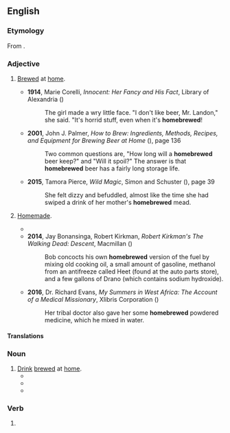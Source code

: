 ==English==

===Etymology===
From {{compound|en|home|brewed}}.

===Adjective===
{{en-adj|-}}

# {{lb|en|of a beverage}} [[brew|Brewed]] at [[home]].
#* '''1914''', Marie Corelli, ''Innocent: Her Fancy and His Fact'', Library of Alexandria ({{ISBN|9781465536877}})
#*: The girl made a wry little face. "I don't like beer, Mr. Landon," she said. "It's horrid stuff, even when it's '''homebrewed'''!
#* '''2001''', John J. Palmer, ''How to Brew: Ingredients, Methods, Recipes, and Equipment for Brewing Beer at Home'' ({{ISBN|9780971057906}}), page 136
#*: Two common questions are, "How long will a '''homebrewed''' beer keep?" and "Will it spoil?" The answer is that '''homebrewed''' beer has a fairly long storage life.
#* '''2015''', Tamora Pierce, ''Wild Magic'', Simon and Schuster ({{ISBN|9781481440233}}), page 39
#*: She felt dizzy and befuddled, almost like the time she had swiped a drink of her mother's '''homebrewed''' mead.
# {{lb|en|by extension}} [[homemade|Homemade]].
#* {{quote-book|en|year=1985|author=Jim Richard Campbell|title=Flyer's guide to ultralights|passage=It is somewhat characteristic of this aircraft's designer that he found a '''homebrewed''' solution to the high cost of fabricating this curved boom section.}}
#* '''2014''', Jay Bonansinga, Robert Kirkman, ''Robert Kirkman's The Walking Dead: Descent'', Macmillan ({{ISBN|9781466860773}})
#*: Bob concocts his own '''homebrewed''' version of the fuel by mixing old cooking oil, a small amount of gasoline, methanol from an antifreeze called Heet (found at the auto parts store), and a few gallons of Drano (which contains sodium hydroxide).
#* '''2016''', Dr. Richard Evans, ''My Summers in West Africa: The Account of a Medical Missionary'', Xlibris Corporation ({{ISBN|9781524537340}})
#*: Her tribal doctor also gave her some '''homebrewed''' powdered medicine, which he mixed in water.

====Translations====
{{trans-top|brewed at home}}
{{trans-mid}}
{{trans-bottom}}

{{trans-see|homemade}}

===Noun===
{{en-noun|-}}

# [[drink|Drink]] [[brewed]] at [[home]].
#* {{quote-book|en|year=1888 |title=Fifty Years of a Showman's Life, Or, The Life and Travels of Van Hare |author=G. Van Hare  |page= |ISBN= |passage=They soon made friends again over a pipe and some '''homebrewed'''. }}
#* {{quote-book|en|year=1936 |title=Fiction Parade and Golden Book Magazine - Volume 3  |author=Francis Rufus Bellamy  |page=113 |ISBN= |passage=And they shook hands on it there and then, and Mr. Lang called for a girl to bring out some '''homebrewed''' from the cellar to make a bargain of it. }}
#* {{quote-book|en|year=2003|title=Just in Time  |author=Judith Lansdowne  |page=131 |ISBN=0821774212 |passage=Because you actually came inside and sat down and are drinking '''homebrewed''' with a smile on your face. Because you brought your hound in with you and he's drinking '''homebrewed''' as well. }}

===Verb===
{{head|en|verb form}}

# {{en-past of|homebrew}}